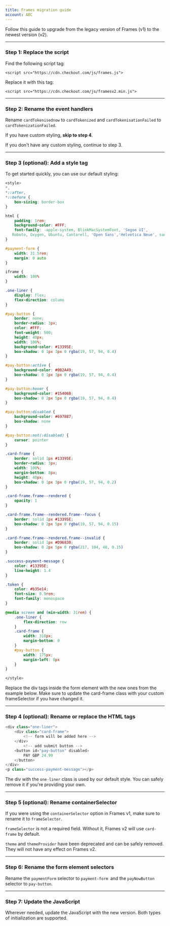 ```yaml
--- 
title: Frames migration guide
account: ABC
---
```


Follow this guide to upgrade from the legacy version of Frames (v1) to the newest version (v2).

---

### Step 1: Replace the script

Find the following script tag:

`<script src="https://cdn.checkout.com/js/frames.js">`

Replace it with this tag:

`<script src="https://cdn.checkout.com/js/framesv2.min.js">`

---

### Step 2: Rename the event handlers

Rename `cardTokenisednow` to `cardTokenized` and `cardTokenisationFailed` to `cardTokenizationFailed`.

If you have custom styling, **skip to step 4**.

If you don't have any custom styling, continue to step 3.

---

### Step 3 (optional): Add a style tag

To get started quickly, you can use our default styling:

```css
<style>
*,
*::after,
*::before {
	box-sizing: border-box
}

html {
	padding: 1rem;
	background-color: #FFF;
	font-family: -apple-system, BlinkMacSystemFont, 'Segoe UI',
   Roboto, Oxygen, Ubuntu, Cantarell, 'Open Sans','Helvetica Neue', sans-serif
}

#payment-form {
	width: 31.5rem;
	margin: 0 auto
}

iframe {
	width: 100%
}

.one-liner {
	display: flex;
	flex-direction: column
}

#pay-button {
	border: none;
	border-radius: 3px;
	color: #FFF;
	font-weight: 500;
	height: 40px;
	width: 100%;
	background-color: #13395E;
	box-shadow: 0 1px 3px 0 rgba(19, 57, 94, 0.4)
}

#pay-button:active {
	background-color: #0B2A49;
	box-shadow: 0 1px 3px 0 rgba(19, 57, 94, 0.4)
}

#pay-button:hover {
	background-color: #15406B;
	box-shadow: 0 2px 5px 0 rgba(19, 57, 94, 0.4)
}

#pay-button:disabled {
	background-color: #697887;
	box-shadow: none
}

#pay-button:not(:disabled) {
	cursor: pointer
}

.card-frame {
	border: solid 1px #13395E;
	border-radius: 3px;
	width: 100%;
	margin-bottom: 8px;
	height: 40px;
	box-shadow: 0 1px 3px 0 rgba(19, 57, 94, 0.2)
}

.card-frame.frame--rendered {
	opacity: 1
}

.card-frame.frame--rendered.frame--focus {
	border: solid 1px #13395E;
	box-shadow: 0 2px 5px 0 rgba(19, 57, 94, 0.15)
}

.card-frame.frame--rendered.frame--invalid {
	border: solid 1px #D96830;
	box-shadow: 0 2px 5px 0 rgba(217, 104, 48, 0.15)
}

.success-payment-message {
	color: #13395E;
	line-height: 1.4
}

.token {
	color: #b35e14;
	font-size: 0.9rem;
	font-family: monospace
}

@media screen and (min-width: 31rem) {
	.one-liner {
		flex-direction: row
	}
	.card-frame {
		width: 318px;
		margin-bottom: 0
	}
	#pay-button {
		width: 175px;
		margin-left: 8px
	}
}

</style>

```

Replace the div tags inside the form element with the new ones from the example below. Make sure to update the card-frame class with your custom frameSelector if you have changed it.

---

### Step 4 (optional): Rename or replace the HTML tags

```javascript
<div class="one-liner">
    <div class="card-frame">
        <!-- form will be added here -->
    </div>
        <!-- add submit button -->
    <button id="pay-button" disabled>
        PAY GBP 24.99
    </button>
</div>
<p class="success-payment-message"></p>
```

<TipBox variant="success">

The div with the `one-liner` class is used by our default style. You can safely remove it if you're providing your own.

</TipBox>

---

### Step 5 (optional): Rename containerSelector

If you were using the `containerSelector` option in Frames v1, make sure to rename it to `frameSelector`.

<TipBox variant="info" title="Please note:">

`frameSelector` is not a required field. Without it, Frames v2 will use `card-frame` by default.

</TipBox>

<TipBox variant="note" title="Deprecated options">

`theme` and `themeProvider` have been deprecated and can be safely removed. They will not have any effect on Frames v2.

</TipBox>

---

### Step 6: Rename the form element selectors

Rename the `paymentForm` selector to `payment-form `and the `payNowButton` selector to `pay-button`.

---

### Step 7: Update the JavaScript

Wherever needed, update the JavaScript with the new version. Both types of initialization are supported.
